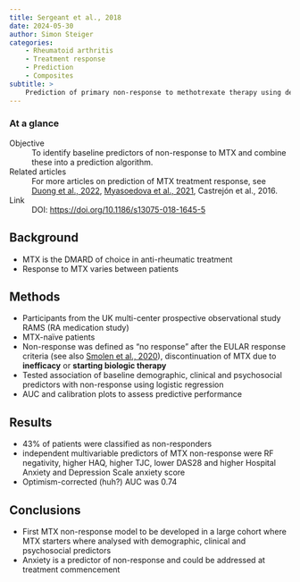 ```yaml
---
title: Sergeant et al., 2018
date: 2024-05-30
author: Simon Steiger
categories:
    - Rheumatoid arthritis
    - Treatment response
    - Prediction
    - Composites
subtitle: >
    Prediction of primary non-response to methotrexate therapy using demographic, clinical and psychosocial variables: results from the UK Rheumatoid Arthritis Medication Study (RAMS)
---
```


::: {.callout-note}

### At a glance

Objective
: To identify baseline predictors of non-response to MTX and combine these into a prediction algorithm.

Related articles
: For more articles on prediction of MTX treatment response, see [Duong et al., 2022](../duong2022/index.qmd), [Myasoedova et al., 2021](../myasoedova2021/index.qmd), Castrejón et al., 2016.

Link
: DOI: [https://doi.org/10.1186/s13075-018-1645-5](https://doi.org/10.1186/s13075-018-1645-5)

:::

## Background

- MTX is the DMARD of choice in anti-rheumatic treatment
- Response to MTX varies between patients

## Methods

- Participants from the UK multi-center prospective observational study RAMS (RA medication study)
- MTX-naïve patients
- Non-response was defined as "no response" after the EULAR response criteria (see also [Smolen et al., 2020](../smolen2020/index.qmd)), discontinuation of MTX due to **inefficacy** or **starting biologic therapy**
- Tested association of baseline demographic, clinical and psychosocial predictors with non-response using logistic regression
- AUC and calibration plots to assess predictive performance

## Results

- 43% of patients were classified as non-responders
- independent multivariable predictors of MTX non-response were RF negativity, higher HAQ, higher TJC, lower DAS28 and higher Hospital Anxiety and Depression Scale anxiety score
- Optimism-corrected (huh?) AUC was 0.74

## Conclusions

- First MTX non-response model to be developed in a large cohort where MTX starters where analysed with demographic, clinical and psychosocial predictors
- Anxiety is a predictor of non-response and could be addressed at treatment commencement
